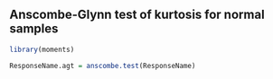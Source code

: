 

## Anscombe-Glynn test of kurtosis for normal samples

```r
library(moments)
```

```r
ResponseName.agt = anscombe.test(ResponseName)
```

